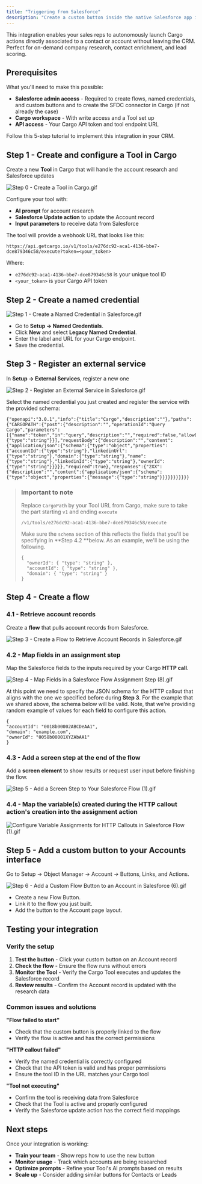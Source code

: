 ```yaml
---
title: "Triggering from Salesforce"
description: "Create a custom button inside the native Salesforce app in order to trigger the tool directly from within the CRM."
---
```


This integration enables your sales reps to autonomously launch Cargo actions directly associated to a contact or account without leaving the CRM. Perfect for on-demand company research, contact enrichment, and lead scoring.

## Prerequisites

What you'll need to make this possible:
- **Salesforce admin access** - Required to create flows, named credentials, and custom buttons and to create the SFDC connector in Cargo (if not already the case)
- **Cargo workspace** - With write access and a Tool set up
- **API access** - Your Cargo API token and tool endpoint URL

Follow this 5-step tutorial to implement this integration in your CRM.

## Step 1 - Create and configure a Tool in Cargo

Create a new **Tool** in Cargo that will handle the account research and Salesforce updates

![Step 0 - Create a Tool in Cargo.gif](/images/Step0-CreateaToolinCargo.gif)

Configure your tool with:
- **AI prompt** for account research
- **Salesforce Update action** to update the Account record
- **Input parameters** to receive data from Salesforce

The tool will provide a webhook URL that looks like this:

```
https://api.getcargo.io/v1/tools/e276dc92-aca1-4136-bbe7-dce879346c58/execute?token=<your_token>
```

Where:
- `e276dc92-aca1-4136-bbe7-dce879346c58` is your unique tool ID
- `<your_token>` is your Cargo API token

## Step 2 - Create a named credential

![Step 1 - Create a Named Credential in Salesforce.gif](/images/Step1-CreateaNamedCredentialinSalesforce.gif)

- Go to **Setup → Named Credentials**.
- Click **New** and select **Legacy Named Credential**.
- Enter the label and URL for your Cargo endpoint.
- Save the credential.

## Step 3 - Register an external service

In **Setup → External Services**, register a new one

![Step 2 - Register an External Service in Salesforce.gif](/images/Step2-RegisteranExternalServiceinSalesforce.gif)

Select the named credential you just created and register the service with the provided schema:

```
{"openapi":"3.0.1","info":{"title":"Cargo","description":""},"paths":{"CARGOPATH":{"post":{"description":"","operationId":"Query Cargo","parameters":[{"name":"token","in":"query","description":"","required":false,"allowEmptyValue":false,"schema":{"type":"string"}}],"requestBody":{"description":"","content":{"application/json":{"schema":{"type":"object","properties":{"accountId":{"type":"string"},"linkedinUrl":{"type":"string"},"domain":{"type":"string"},"name":{"type":"string"},"linkedinId":{"type":"string"},"ownerId":{"type":"string"}}}}},"required":true},"responses":{"2XX":{"description":"","content":{"application/json":{"schema":{"type":"object","properties":{"message":{"type":"string"}}}}}}}}}}}
```

> ### Important to note
>
> Replace `CargoPath` by your Tool URL from Cargo, make sure to take the part starting `v1` and ending `execute`
>
> ```
> /v1/tools/e276dc92-aca1-4136-bbe7-dce879346c58/execute
> ```
>
> Make sure the `schema` section of this reflects the fields that you'll be specifying in \*\*Step 4.2 \*\*below. As an example, we'll be using the following.
>
> ```
> {
>   "ownerId": { "type": "string" },
>   "accountId": { "type": "string" },
>   "domain": { "type": "string" }
> }
> ```

## Step 4 - Create a flow

### 4.1 - Retrieve account records

Create a **flow** that pulls account records from Salesforce.

![Step 3 - Create a Flow to Retrieve Account Records in Salesforce.gif](/images/Step3-CreateaFlowtoRetrieveAccountRecordsinSalesforce.gif)

### 4.2 - Map fields in an assignment step

Map the Salesforce fields to the inputs required by your Cargo **HTTP call**.

![Step 4 - Map Fields in a Salesforce Flow Assignment Step (8).gif](/images/Step4-MapFieldsinaSalesforceFlowAssignmentStep\(8\).gif)

At this point we need to specify the JSON schema for the HTTP callout that aligns with the one we specified before during **Step 3**. For the example that we shared above, the schema below will be valid. Note, that we're providing random example of values for each field to configure this action.

```
{
"accountId": "0018b00002ABCDeAA1",
"domain": "example.com",
"ownerId": "0058b00001XYZAbAA1"
}
```

### 4.3 - Add a screen step at the end of the flow

Add a **screen element** to show results or request user input before finishing the flow.

![Step 5 - Add a Screen Step to Your Salesforce Flow (1).gif](/images/Step5-AddaScreenSteptoYourSalesforceFlow\(1\).gif)

### 4.4 - Map the variable(s) created during the HTTP callout action's creation into the assignment action

![Configure Variable Assignments for HTTP Callouts in Salesforce Flow (1).gif](/images/ConfigureVariableAssignmentsforHTTPCalloutsinSalesforceFlow\(1\).gif)

## Step 5 - Add a custom button to your Accounts interface

Go to Setup → Object Manager → Account → Buttons, Links, and Actions.

![Step 6 - Add a Custom Flow Button to an Account in Salesforce (6).gif](/images/Step6-AddaCustomFlowButtontoanAccountinSalesforce\(6\).gif)

- Create a new Flow Button.
- Link it to the flow you just built.
- Add the button to the Account page layout.


## Testing your integration

### Verify the setup
1. **Test the button** - Click your custom button on an Account record
2. **Check the flow** - Ensure the flow runs without errors
3. **Monitor the Tool** - Verify the Cargo Tool executes and updates the Salesforce record
4. **Review results** - Confirm the Account record is updated with the research data

### Common issues and solutions

**"Flow failed to start"**
- Check that the custom button is properly linked to the flow
- Verify the flow is active and has the correct permissions

**"HTTP callout failed"**
- Verify the named credential is correctly configured
- Check that the API token is valid and has proper permissions
- Ensure the tool ID in the URL matches your Cargo tool

**"Tool not executing"**
- Confirm the tool is receiving data from Salesforce
- Check that the Tool is active and properly configured
- Verify the Salesforce update action has the correct field mappings

## Next steps

Once your integration is working:
- **Train your team** - Show reps how to use the new button
- **Monitor usage** - Track which accounts are being researched
- **Optimize prompts** - Refine your Tool's AI prompts based on results
- **Scale up** - Consider adding similar buttons for Contacts or Leads